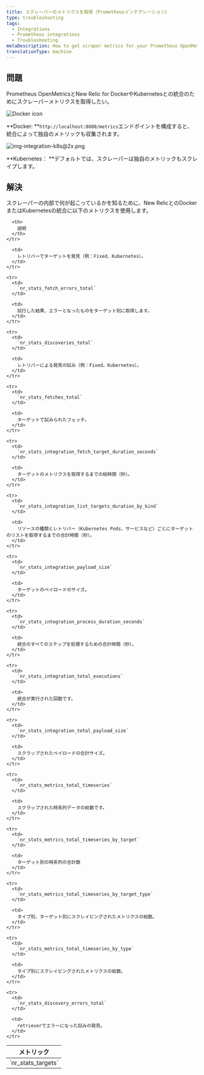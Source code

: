 ```yaml
---
title: スクレーパーのメトリクスを取得（Prometheusインテグレーション）
type: troubleshooting
tags:
  - Integrations
  - Prometheus integrations
  - Troubleshooting
metaDescription: How to get scraper metrics for your Prometheus OpenMetrics integration with New Relic for Docker or Kubernetes.
translationType: machine
---
```




## 問題

Prometheus OpenMetricsとNew Relic for DockerやKubernetesとの統合のためにスクレーパーメトリクスを取得したい。

<img title="Docker icon" alt="Docker icon" src={osDocker}/>

**Docker: **`http://localhost:8080/metrics`エンドポイントを構成すると、統合によって独自のメトリックも収集されます。

<img title="img-integration-k8s@2x.png" alt="img-integration-k8s@2x.png" src={osk8}/>

**Kubernetes： **デフォルトでは、スクレーパーは独自のメトリックもスクレイプします。

## 解決

スクレーパーの内部で何が起こっているかを知るために、New RelicとのDockerまたはKubernetesの統合に以下のメトリクスを使用します。

<table>
  <thead>
    <tr>
      <th>
        メトリック
      </th>

      <th>
        説明
      </th>
    </tr>
  </thead>

  <tbody>
    <tr>
      <td>
        `nr_stats_targets`
      </td>

      <td>
        レトリバーでターゲットを発見（例：Fixed、Kubernetes）。
      </td>
    </tr>

    <tr>
      <td>
        `nr_stats_fetch_errors_total`
      </td>

      <td>
        試行した結果、エラーとなったものをターゲット別に取得します。
      </td>
    </tr>

    <tr>
      <td>
        `nr_stats_discoveries_total`
      </td>

      <td>
        レトリバーによる発見の試み（例：Fixed、Kubernetes）。
      </td>
    </tr>

    <tr>
      <td>
        `nr_stats_fetches_total`
      </td>

      <td>
        ターゲットで試みられたフェッチ。
      </td>
    </tr>

    <tr>
      <td>
        `nr_stats_integration_fetch_target_duration_seconds`
      </td>

      <td>
        ターゲットのメトリクスを取得するまでの総時間（秒）。
      </td>
    </tr>

    <tr>
      <td>
        `nr_stats_integration_list_targets_duration_by_kind`
      </td>

      <td>
        リソースの種類とレトリバー（Kubernetes Pods、サービスなど）ごとにターゲットのリストを取得するまでの合計時間（秒）。
      </td>
    </tr>

    <tr>
      <td>
        `nr_stats_integration_payload_size`
      </td>

      <td>
        ターゲットのペイロードのサイズ。
      </td>
    </tr>

    <tr>
      <td>
        `nr_stats_integration_process_duration_seconds`
      </td>

      <td>
        統合のすべてのステップを処理するための合計時間（秒）。
      </td>
    </tr>

    <tr>
      <td>
        `nr_stats_integration_total_executions`
      </td>

      <td>
        統合が実行された回数です。
      </td>
    </tr>

    <tr>
      <td>
        `nr_stats_integration_total_payload_size`
      </td>

      <td>
        スクラップされたペイロードの合計サイズ。
      </td>
    </tr>

    <tr>
      <td>
        `nr_stats_metrics_total_timeseries`
      </td>

      <td>
        スクラップされた時系列データの総数です。
      </td>
    </tr>

    <tr>
      <td>
        `nr_stats_metrics_total_timeseries_by_target`
      </td>

      <td>
        ターゲット別の時系列の合計数
      </td>
    </tr>

    <tr>
      <td>
        `nr_stats_metrics_total_timeseries_by_target_type`
      </td>

      <td>
        タイプ別、ターゲット別にスクレイピングされたメトリクスの総数。
      </td>
    </tr>

    <tr>
      <td>
        `nr_stats_metrics_total_timeseries_by_type`
      </td>

      <td>
        タイプ別にスクレイピングされたメトリクスの総数。
      </td>
    </tr>

    <tr>
      <td>
        `nr_stats_discovery_errors_total`
      </td>

      <td>
        retrieverでエラーになった試みの発見。
      </td>
    </tr>
  </tbody>
</table>